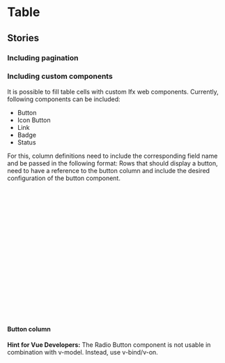  
<Meta of={TableStories} />

# Table

<Canvas of={TableStories.Pagination} sourceState="shown" />

<Controls />


## Stories

### Including pagination
<Canvas of={TableStories.Pagination} sourceState="shown" />

### Including custom components

It is possible to fill table cells with custom Ifx web components.
Currently, following components can be included:
* Button
* Icon Button
* Link
* Badge
* Status

For this, column definitions need to include the corresponding field name and be passed in the following format:
Rows that should display a button, need to have a reference to the button column and include the desired configuration of the button component.

```javascript
const columnDefsWithButtonCol = [
  { headerName: 'Model', field: 'model', sortable: true, unSortIcon: true },
  { headerName: '', field: 'button' }
  ...
];


const rowDataWithButtonCol = [
  {
    make: 'Porsche', model: 'Boxster', price: 72000, button: {
      disabled: false, (optional)
      variant: "outline", (optional)
      size: "s", (optional)
      target: "_blank", (optional)
      color: "secondary", (optional)
      text: "Button"
      // ... you can extend this as per the properties of `ifx-button`
    }
  }
];
```


#### Button column

<Canvas of={TableStories.IncludesButtons} sourceState="shown" />


<b>Hint for Vue Developers:</b> 
The Radio Button component is not usable in combination with v-model. Instead, use v-bind/v-on.

```js
`<ifx-table 
row-height='${args.rowHeight}'
cols='${JSON.stringify(args.columnDefs)}' 
rows='${JSON.stringify(args.rowData)}'>
</ifx-table>`
```
